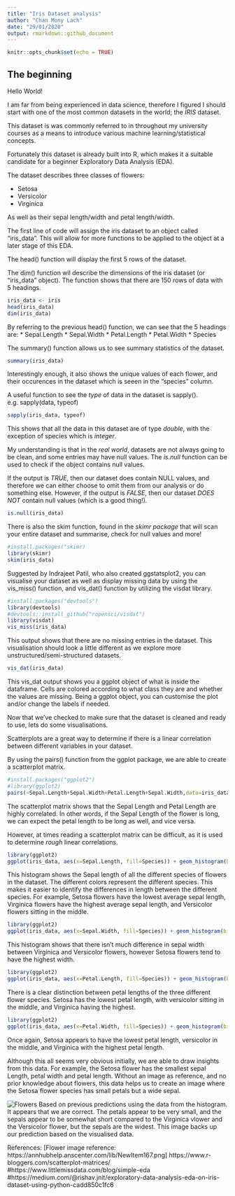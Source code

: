```yaml
---
title: "Iris Dataset analysis"
author: "Chan Mony Lach"
date: "29/01/2020"
output: rmarkdown::github_document
---
```


```r
knitr::opts_chunk$set(echo = TRUE)
```

## The beginning
Hello World!

I am far from being experienced in data science, therefore I figured I should start with one of the most common datasets in the world; the *IRIS* dataset.

This dataset is was commonly referred to in throughout my university courses as a means to introduce various machine learning/statistical concepts. 

Fortunately this dataset is already built into R, which makes it a suitable candidate for a beginner Exploratory Data Analysis (EDA). 

The dataset describes three classes of flowers:

 * Setosa
 * Versicolor
 * Virginica

As well as their sepal length/width and petal length/width. 

The first line of code will assign the iris dataset to an object called "iris_data". This will allow for more functions to be applied to the object at a later stage of this EDA. 

The head() function will display the first 5 rows of the dataset. 

The dim() function wil describe the dimensions of the iris dataset (or "iris_data" object). The function shows that there are 150 rows of data with 5 headings. 

```r
iris_data <- iris
head(iris_data)
dim(iris_data)
```

By referring to the previous head() function, we can see that the 5 headings are: 
 * Sepal.Length
 * Sepal.Width
 * Petal.Length
 * Petal.Width
 * Species

The summary() function allows us to see summary statistics of the dataset. 
```r
summary(iris_data)
```

Interestingly enough, it also shows the unique values of each flower, and their occurences in the dataset which is seeen in the "species" column.



A useful function to see the *type* of data in the dataset is sapply().
e.g. sapply(data, typeof)

```r
sapply(iris_data, typeof)
```

This shows that all the data in this dataset are of type *double*, with the exception of species which is *integer*.

My understanding is that in the *real world*, datasets are not always going to be clean, and some entries may have null values. 
The *is.null* function can be used to check if the object contains null values. 

If the output is *TRUE*, then our dataset does contain NULL values, and therefore we can either choose to omit them from our analysis or do something else. However, if the output is *FALSE*, then our dataset *DOES NOT* contain null values (which is a good thing!). 

```r
is.null(iris_data)

```

There is also the skim function, found in the *skimr package* that will scan your entire dataset and summarise, check for null values and more!
```r
#install.packages("skimr)
library(skimr)
skim(iris_data)
```


Suggested by Indrajeet Patil, who also created ggstatsplot2, you can visualise your dataset as well as display missing data by using the vis_miss() function, and vis_dat() function by utilizing the visdat library.
```r
#install.packages("devtools")
library(devtools)
#devtools::install_github("ropensci/visdat")
library(visdat)
vis_miss(iris_data)
```
This output shows that there are no missing entries in the dataset. This visualisation should look a little different as we explore more unstructured/semi-structured datasets.
```r
vis_dat(iris_data)
```

This vis_dat  output shows you a ggplot object of what is inside the dataframe. Cells are colored according to what class they are and whether the values are missing. Being a ggplot object, you can customise the plot and/or change the labels if needed. 

Now that we've checked to make sure that the dataset is cleaned and ready to use, lets do some visualisations.

Scatterplots are a great way to determine if there is a linear correlation between different variables in your dataset. 

By using the pairs() function from the ggplot package, we are able to create a scatterplot matrix.

```r
#install.packages("ggplot2")
#library(ggplot2)
pairs(~Sepal.Length+Sepal.Width+Petal.Length+Sepal.Width,data=iris_data, main="Iris Scatterplot Matrix")
```
The scatterplot matrix shows that the Sepal Length and Petal Length are highly correlated. In other words, if the Sepal Length of the flower is long, we can expect the petal length to be long as well, and vice versa. 

However, at times reading a scatterplot matrix can be difficult, as it is used to determine *rough* linear correlations. 

```r
library(ggplot2)
ggplot(iris_data, aes(x=Sepal.Length, fill=Species)) + geom_histogram(binwidth = 0.1)
```

This histogram shows the Sepal length of all the different species of flowers in the dataset. The different colors represent the different species. This makes it easier to identify the differences in length between the different species. For example, Setosa flowers have the lowest average sepal length, Virginica flowers have the highest average sepal length, and Versicolor flowers sitting in the middle.
```r
library(ggplot2)
ggplot(iris_data, aes(x=Sepal.Width, fill=Species)) + geom_histogram(binwidth = 0.1)
```

This histogram shows that there isn't much difference in sepal width between Virginica and Versicolor flowers, however Setosa flowers tend to have the highest width. 

```r
library(ggplot2)
ggplot(iris_data, aes(x=Petal.Length, fill=Species)) + geom_histogram(binwidth = 0.1)
```

There is a clear distinction between petal lengths of the three different flower species. Setosa has the lowest petal length, with versicolor sitting in the middle, and Virginica having the highest. 

```r
library(ggplot2)
ggplot(iris_data, aes(x=Petal.Width, fill=Species)) + geom_histogram(binwidth = 0.1)
```

Once again, Setosa appears to have the lowest petal length, versicolor in the middle, and Virginica with the highest petal length. 

Although this all seems very obvious initially, we are able to draw insights from this data. For example, the Setosa flower has the smallest sepal Length, petal width and petal length. Without an image as reference, and no prior knowledge about flowers, this data helps us to create an image where the Setosa flower species has small petals but a wide sepal. 

![Flowers](Iris-Dataset-Analysis_files/figure-gfm/Flowers.png)
Based on previous predictions using the data from the histogram. It appears that we are correct. The petals appear to be very small, and the sepals appear to be somewhat short compared to the Virginica vlower and the Versicolor flower, but the sepals are the widest. This image backs up our prediction based on the visualised data. 

References:
[Flower image reference: https://annhubhelp.anscenter.com/lib/NewItem167.png]
https://www.r-bloggers.com/scatterplot-matrices/
#https://www.littlemissdata.com/blog/simple-eda
#https://medium.com/@rishav.jnit/exploratory-data-analysis-eda-on-iris-dataset-using-python-cadd850c1fc6